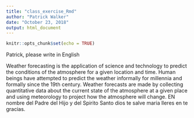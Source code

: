 ```yaml
---
title: "class_exercise_Rmd"
author: "Patrick Walker"
date: "October 23, 2018"
output: html_document
---
```


```r
knitr::opts_chunk$set(echo = TRUE)
```


Patrick, please write in English


Weather forecasting is the application of science and technology to predict the conditions of the atmosphere for a given location and time. Human beings have attempted to predict the weather informally for millennia and formally since the 19th century. Weather forecasts are made by collecting quantitative data about the current state of the atmosphere at a given place and using meteorology to project how the atmosphere will change.
EN nombre del Padre del Hijo y del Spirito Santo dios te salve maria lleres en te gracias.

